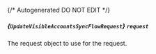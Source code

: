 {/* Autogenerated DO NOT EDIT  */}

##### *{`UpdateVisibleAccountsSyncFlowRequest`}* `request`
The request object to use for the request.
<Collapsible openLabel={Labels.showProperties} closeLabel={Labels.hideProperties}>
    <UpdateVisibleAccountsSyncFlowRequest/>
</Collapsible>


